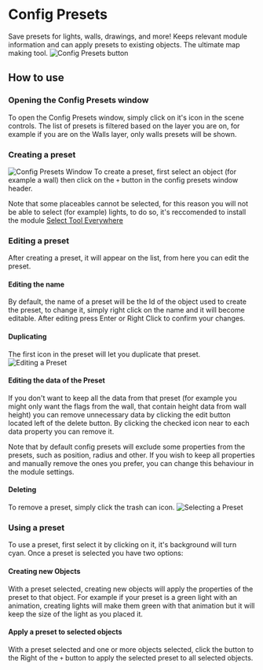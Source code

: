 
# Config Presets

Save presets for lights, walls, drawings, and more\! Keeps relevant
module information and can apply presets to existing objects. The
ultimate map making tool. ![Config Presets button](Cpopen.png)

## How to use

### Opening the Config Presets window

To open the Config Presets window, simply click on it's icon in the
scene controls. The list of presets is filtered based on the layer you
are on, for example if you are on the Walls layer, only walls presets
will be shown.

### Creating a preset

![Config Presets Window](Cpwindow.png) To create
a preset, first select an object (for example a wall) then click on the
`+` button in the config presets window header.

Note that some placeables cannot be selected, for this reason you will
not be able to select (for example) lights, to do so, it's reccomended
to install the module [Select Tool
Everywhere](https://foundryvtt.com/packages/select-tool-everywhere)

### Editing a preset

After creating a preset, it will appear on the list, from here you can
edit the preset.

#### Editing the name

By default, the name of a preset will be the Id of the object used to
create the preset, to change it, simply right click on the name and it
will become editable. After editing press Enter or Right Click to
confirm your changes.

#### Duplicating

The first icon in the preset will let you duplicate that preset.
![Editing a Preset](Cppresetedit.png)

#### Editing the data of the Preset

If you don't want to keep all the data from that preset (for example you might only want the flags from the wall, that contain height data from wall height) you can remove unnecessary data by clicking the edit button
located left of the delete button. By clicking the checked icon near to each data property you can remove it.

Note that by default config presets will exclude some properties from
the presets, such as position, radius and other. If you wish to keep all
properties and manually remove the ones you prefer, you can change this
behaviour in the module settings.

#### Deleting

To remove a preset, simply click the trash can icon. ![Selecting a
Preset](Cpselectpreset.png 'Selecting a Preset')

### Using a preset

To use a preset, first select it by clicking on it, it's background will
turn cyan. Once a preset is selected you have two options:

#### Creating new Objects

With a preset selected, creating new objects will apply the properties
of the preset to that object. For example if your preset is a green
light with an animation, creating lights will make them green with that
animation but it will keep the size of the light as you placed it.

#### Apply a preset to selected objects

With a preset selected and one or more objects selected, click the
button to the Right of the `+` button to apply the selected preset to
all selected objects.
